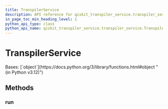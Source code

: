 ```yaml
---
title: TranspilerService
description: API reference for qiskit_transpiler_service.transpiler_service.TranspilerService
in_page_toc_min_heading_level: 1
python_api_type: class
python_api_name: qiskit_transpiler_service.transpiler_service.TranspilerService
---
```


# TranspilerService

<Class id="qiskit_transpiler_service.transpiler_service.TranspilerService" isDedicatedPage={true} signature="qiskit_transpiler_service.transpiler_service.TranspilerService(optimization_level: int, ai: bool = True, coupling_map: List[List[int]] | None = None, backend_name: str | None = None, qiskit_transpile_options: dict | None = None, ai_layout_mode: str | None = None)">
  Bases: [`object`](https://docs.python.org/3/library/functions.html#object "(in Python v3.12)")

  ## Methods

  ### run

  <Function id="qiskit_transpiler_service.transpiler_service.TranspilerService.run" signature="run(circuits: List[str | QuantumCircuit] | str | QuantumCircuit)" />
</Class>

